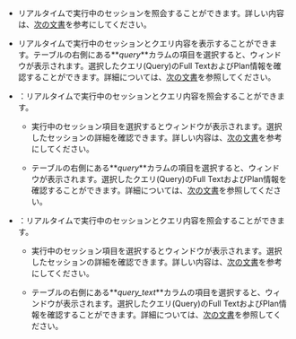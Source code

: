 <InDoc product="redis,mongodb">

- <Cmdname sid="active_sessions" className="uitext" />

  リアルタイムで実行中のセッションを照会することができます。詳しい内容は、[次の文書](#using-activesessions)を参考にしてください。

</InDoc>

<InDoc product="mysql">

- <Cmdname sid="active_sessions" className="uitext" />

  リアルタイムで実行中のセッションとクエリ内容を表示することができます。テーブルの右側にある**_query_**カラムの項目を選択すると、<Cmdname sid="TTL06224" className="uitext" />ウィンドウが表示されます。選択したクエリ(Query)のFull TextおよびPlan情報を確認することができます。詳細については、[次の文書](#query-details)を参照してください。

</InDoc>

<InDoc product="postgresql">

- <Cmdname sid="active_sessions" className="uitext" />：リアルタイムで実行中のセッションとクエリ内容を照会することができます。

  - 実行中のセッション項目を選択すると<Cmdname sid="session_detail" className="uitext" />ウィンドウが表示されます。選択したセッションの詳細を確認できます。詳しい内容は、[次の文書](#session-details)を参考にしてください。

  - テーブルの右側にある**_query_**カラムの項目を選択すると、<Cmdname sid="TTL06224" className="uitext" />ウィンドウが表示されます。選択したクエリ(Query)のFull TextおよびPlan情報を確認することができます。詳細については、[次の文書](#query-details)を参照してください。

</InDoc>

<InDoc product="oracle-pro">

- <Cmdname sid="active_sessions" className="uitext" />：リアルタイムで実行中のセッションとクエリ内容を照会することができます。

  - 実行中のセッション項目を選択すると<Cmdname sid="session_detail" className="uitext" />ウィンドウが表示されます。選択したセッションの詳細を確認できます。詳しい内容は、[次の文書](#session-details)を参考にしてください。

  - テーブルの右側にある**_query_text_**カラムの項目を選択すると、<Cmdname sid="TTL06224" className="uitext" />ウィンドウが表示されます。選択したクエリ(Query)のFull TextおよびPlan情報を確認することができます。詳細については、[次の文書](#query-details)を参照してください。

</InDoc>
